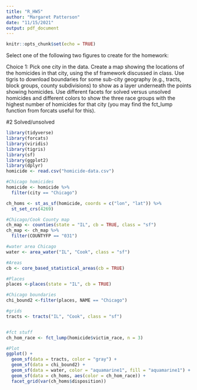 ```yaml
---
title: "R_HW5"
author: "Margaret Patterson"
date: "11/15/2021"
output: pdf_document
---
```


```r
knitr::opts_chunk$set(echo = TRUE)
```

Select one of the following two figures to create for the homework:

Choice 1: Pick one city in the data. Create a map showing the locations of the homicides in that city, using the sf framework discussed in class. Use tigris to download boundaries for some sub-city geography (e.g., tracts, block groups, county subdivisions) to show as a layer underneath the points showing homicides. Use different facets for solved versus unsolved homicides and different colors to show the three race groups with the highest number of homicides for that city (you may find the fct_lump function from forcats useful for this).

#2 Solved/unsolved

```r
library(tidyverse)
library(forcats)
library(viridis)
library(tigris)
library(sf)
library(ggplot2)
library(dplyr)
homicide <- read.csv("homicide-data.csv")

#Chicago homicides
homicide <- homicide %>%
  filter(city == "Chicago") 

ch_homs <- st_as_sf(homicide, coords = c("lon", "lat")) %>%
  st_set_crs(4269)

#Chicago/Cook County map
ch_map <- counties(state = "IL", cb = TRUE, class = "sf") 
ch_map <- ch_map %>%
  filter(COUNTYFP == "031")

#water area Chicago
water <- area_water("IL", "Cook", class = "sf")

#Areas
cb <- core_based_statistical_areas(cb = TRUE)

#Places
places <-places(state = "IL", cb = TRUE)

#Chicago boundaries
chi_bound2 <-filter(places, NAME == "Chicago")

#grids
tracts <- tracts("IL", "Cook", class = "sf")


#fct stuff
ch_hom_race <- fct_lump(homicide$victim_race, n = 3)

#Plot
ggplot() + 
  geom_sf(data = tracts, color = "gray") +
  geom_sf(data = chi_bound2) +
  geom_sf(data = water, color = "aquamarine1", fill = "aquamarine1") +
  geom_sf(data = ch_homs, aes(color = ch_hom_race)) + 
  facet_grid(var(ch_homs$disposition))
```


